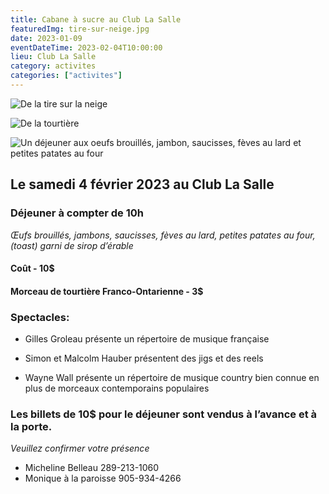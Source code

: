 ```yaml
---
title: Cabane à sucre au Club La Salle
featuredImg: tire-sur-neige.jpg
date: 2023-01-09
eventDateTime: 2023-02-04T10:00:00
lieu: Club La Salle
category: activites
categories: ["activites"]
---
```


<div class="row">
<div class="col-4">

![De la tire sur la neige](./tire-sur-neige.jpg)
</div>
<div class="col-4">

![De la tourtière](./image004.jpg)
</div>
<div class="col-4">

![Un déjeuner aux oeufs brouillés, jambon, saucisses, fèves au lard et petites patates au four](./image005.jpg)
</div>
</div>


## Le samedi 4 février 2023 au Club La Salle

### Déjeuner à compter de 10h

_Œufs brouillés, jambons, saucisses, fèves au lard, petites patates au four, (toast) garni de sirop d’érable_

#### Coût - 10$
#### Morceau de tourtière Franco-Ontarienne - 3$

### Spectacles:
- Gilles Groleau présente un répertoire de musique française


- Simon et Malcolm Hauber présentent des jigs et des reels


- Wayne Wall présente un répertoire de musique country bien connue en plus de morceaux contemporains populaires

### Les billets de 10$ pour le déjeuner sont vendus à l’avance et à la porte.

_Veuillez confirmer votre présence_

- Micheline Belleau 289-213-1060
- Monique à la paroisse 905-934-4266

<Patrimoine />